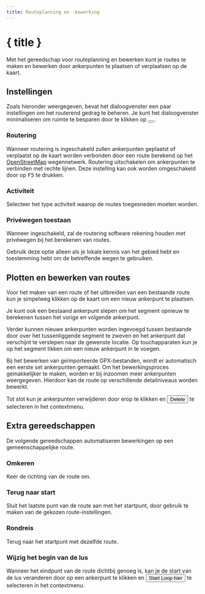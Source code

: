 ```yaml
---
title: Routeplanning en -bewerking
---
```


<script>
</script>

# <Pencil size="24" class="inline-block" style="margin-bottom: 5px" /> { title }

Met het gereedschap voor routeplanning en bewerken kunt je routes te maken en bewerken door ankerpunten te plaatsen of verplaatsen op de kaart.

## Instellingen

Zoals hieronder weergegeven, bevat het dialoogvenster een paar instellingen om het routerend gedrag te beheren.
Je kunt het dialoogvenster minimaliseren om ruimte te besparen door te klikken op <button><SquareArrowUpLeft size="16" class="inline-block" style="margin-bottom: 2px" /></button>.

<div class="flex flex-row justify-center">
    <Routing minimizable={false} class="text-foreground p-3 border rounded-md shadow-lg" />
</div>

### <Route size="16" class="inline-block" style="margin-bottom: 2px" /> Routering

Wanneer routering is ingeschakeld zullen ankerpunten geplaatst of verplaatst op de kaart worden verbonden door een route berekend op het <a href="https://www.openstreetmap.org" target="_blank">OpenStreetMap</a> wegennetwerk.
Routering uitschakelen om ankerpunten te verbinden met rechte lijnen.
Deze instelling kan ook worden omgeschakeld door op <kbd>F5</kbd> te drukken.

### <Bike size="16" class="inline-block" style="margin-bottom: 2px" /> Activiteit

Selecteer het type activiteit waarop de routes toegesneden moeten worden.

### <TriangleAlert size="16" class="inline-block" style="margin-bottom: 2px" /> Privéwegen toestaan

Wanneer ingeschakeld, zal de routering software rekening houden met privéwegen bij het berekenen van routes.

<DocsNote type="warning">

Gebruik deze optie alleen als je lokale kennis van het gebied hebt en toestemming hebt om de betreffende wegen te gebruiken.

</DocsNote>

## Plotten en bewerken van routes

Voor het maken van een route of het uitbreiden van een bestaande route kun je simpelweg klikken op de kaart om een nieuw ankerpunt te plaatsen.

Je kunt ook een bestaand ankerpunt slepen om het segment opnieuw te berekenen tussen het vorige en volgende ankerpunt.

Verder kunnen nieuwe ankerpunten worden ingevoegd tussen bestaande door over het tussenliggende segment te zweven en het ankerpunt dat verschijnt te verslepen naar de gewenste locatie.
Op touchapparaten kun je op het segment tikken om een nieuw ankerpunt in te voegen.

<DocsNote>

Bij het bewerken van geïmporteerde GPX-bestanden, wordt er automatisch een eerste set ankerpunten gemaakt.
Om het bewerkingsproces gemakkelijker te maken, worden er bij inzoomen meer ankerpunten weergegeven.
Hierdoor kan de route op verschillende detailniveaus worden bewerkt.

</DocsNote>

Tot slot kun je ankerpunten verwijderen door erop te klikken en <button><Trash2 size="16" class="inline-block" style="margin-bottom: 4px" /> Delete</button> te selecteren in het contextmenu.

<DocsImage src="tools/routing" alt="Anchor points allow you to easily edit a route." />

## Extra gereedschappen

De volgende gereedschappen automatiseren bewerkingen op een gemeenschappelijke route.

### <ArrowRightLeft size="16" class="inline-block" style="margin-bottom: 2px" /> Omkeren

Keer de richting van de route om.

### <Home size="16" class="inline-block" style="margin-bottom: 2px" /> Terug naar start

Sluit het laatste punt van de route aan met het startpunt, door gebruik te maken van de gekozen route-instellingen.

### <Repeat size="16" class="inline-block" style="margin-bottom: 2px" /> Rondreis

Terug naar het startpunt met dezelfde route.

### <CirclePlay size="16" class="inline-block" style="margin-bottom: 2px" /> Wijzig het begin van de lus

Wanneer het eindpunt van de route dichtbij genoeg is, kan je de start van de lus veranderen door op een ankerpunt te klikken en <button><CirclePlay size="16" class="inline-block" style="margin-bottom: 2px" /> Start Loop hier</button> te selecteren in het contextmenu.
